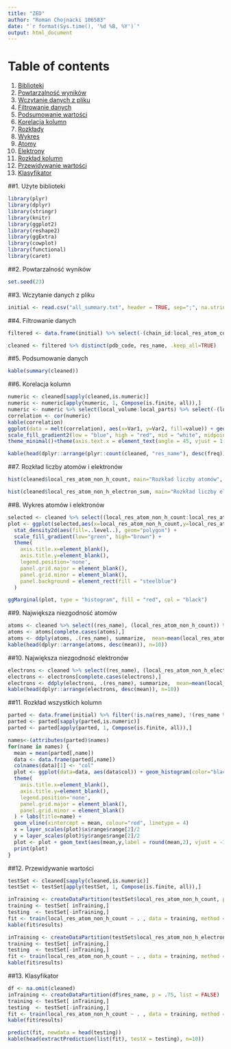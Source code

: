 ```yaml
---
title: "ZED"
author: "Roman Chojnacki 106583"
date: "`r format(Sys.time(), '%d %B, %Y')`"
output: html_document
---
```


# Table of contents
1. [Biblioteki](#biblioteki)
2. [Powtarzalność wyników](#powtarzalnosc)
3. [Wczytanie danych z pliku](#wczytanie)
4. [Filtrowanie danych](#filtrowanie)
5. [Podsumowanie wartości](#podsumowanie)
6. [Korelacja kolumn](#korelacja)
7. [Rozkłady](#rozklad)
8. [Wykres](#wykres)
9. [Atomy](#atomy)
10. [Elektrony](#elektrony)
11. [Rozkład kolumn](#kolumny)
12. [Przewidywanie wartości](#przewidywanie)
13. [Klasyfikator](#klasyfikator)

##1. Użyte biblioteki <a name="biblioteki"></a> 
```r
library(plyr)
library(dplyr)
library(stringr)
library(knitr)
library(ggplot2)
library(reshape2)
library(ggExtra)
library(cowplot)
library(functional)
library(caret)
```

##2. Powtarzalność wyników <a name="powtarzalnosc"></a> 
```r
set.seed(23)
```

##3. Wczytanie danych z pliku <a name="wczytanie"></a> 
```r
initial <- read.csv("all_summary.txt", header = TRUE, sep=";", na.strings = c("nan"), fill=FALSE, strip.white=TRUE)
```

##4. Filtrowanie danych <a name="fitrowanie"></a> 
```r
filtered <- data.frame(initial) %>% select(-(chain_id:local_res_atom_count), -(local_res_atom_non_h_electron_occupancy_sum:dict_atom_S_count), -(local_res_atom_non_h_occupancy_sum), -(fo_col:solvent_opening_radius), -(part_step_FoFc_std_min:part_step_FoFc_std_step)) %>% filter(!is.na(res_name), !(res_name %in% c("DA", "DC", "DT", "DU", "DG", "DI", "UNK", "UNX", "UNL", "PR", "PD", "Y1", "EU", "N", "15P", "UQ", "PX4", "NAN")))
```

```r
cleaned <- filtered %>% distinct(pdb_code, res_name, .keep_all=TRUE)
```

##5. Podsumowanie danych <a name="podsumowanie"></a> 
```r
kable(summary(cleaned))
```

##6. Korelacja kolumn <a name="korelacja"></a> 
```r
numeric <- cleaned[sapply(cleaned,is.numeric)]
numeric <- numeric[apply(numeric, 1, Compose(is.finite, all)),]
numeric <- numeric %>% select(local_volume:local_parts) %>% select(-(local_min))
correlation <- cor(numeric)
kable(correlation)
ggplot(data = melt(correlation), aes(x=Var1, y=Var2, fill=value)) + geom_tile()+ 
scale_fill_gradient2(low = "blue", high = "red", mid = "white", midpoint = (1 - abs(min(correlation)))/2, limit=c(min(correlation),1)) +
theme_minimal()+theme(axis.text.x = element_text(angle = 45, vjust = 1, size = 12, hjust = 1))+ coord_fixed()+ theme(axis.title.x=element_blank(), axis.title.y=element_blank())
```

```r
kable(head(dplyr::arrange(plyr::count(cleaned, "res_name"), desc(freq)), n=10))
```

##7. Rozkład liczby atomów i elektronów <a name="rozklad"></a> 
```r
hist(cleaned$local_res_atom_non_h_count, main="Rozkład liczby atomów", xlab="Liczby atomów", ylab="Rozkład", col="steelblue")
```

```r
hist(cleaned$local_res_atom_non_h_electron_sum, main="Rozkład liczby elektronów", xlab="Liczby elektronów", ylab="Rozkład", col="steelblue")
```

##8. Wykres atomów i elektronów <a name="wykres"></a> 
```r
selected <- cleaned %>% select((local_res_atom_non_h_count:local_res_atom_non_h_electron_sum))
plot <- ggplot(selected,aes(x=local_res_atom_non_h_count,y=local_res_atom_non_h_electron_sum))+
  stat_density2d(aes(fill=..level..), geom="polygon") +
  scale_fill_gradient(low="green", high="brown") + 
  theme(
    axis.title.x=element_blank(),
    axis.title.y=element_blank(),
    legend.position='none',
    panel.grid.major = element_blank(),
    panel.grid.minor = element_blank(),
    panel.background = element_rect(fill = "steelblue")
  )

ggMarginal(plot, type = "histogram", fill = "red", col = "black")
```

##9. Największa niezgodność atomów <a name="atomy"></a> 
```r
atoms <- cleaned %>% select((res_name), (local_res_atom_non_h_count)) %>% group_by(res_name) %>% summarise_each(funs(sd))
atoms <- atoms[complete.cases(atoms),]
atoms <- ddply(atoms, .(res_name), summarize,  mean=mean(local_res_atom_non_h_count))
kable(head(dplyr::arrange(atoms, desc(mean)), n=10))
```

##10. Największa niezgodność elektronów <a name="elektrony"></a> 
```r
electrons <- cleaned %>% select((res_name), (local_res_atom_non_h_electron_sum)) %>% group_by(res_name) %>% summarise_each(funs(sd))
electrons <- electrons[complete.cases(electrons),]
electrons <- ddply(electrons, .(res_name), summarize,  mean=mean(local_res_atom_non_h_electron_sum))
kable(head(dplyr::arrange(electrons, desc(mean)), n=10))
```

##11. Rozkład wszystkich kolumn <a name="kolumny"></a> 
```r
parted <- data.frame(initial) %>% filter(!is.na(res_name), !(res_name %in% c("DA", "DC", "DT", "DU", "DG", "DI", "UNK", "UNX", "UNL", "PR", "PD", "Y1", "EU", "N", "15P", "UQ", "PX4", "NAN"))) %>% distinct(pdb_code, res_name, .keep_all=TRUE) %>% select(starts_with("part_01"))
parted <- parted[sapply(parted,is.numeric)]
parted <- parted[apply(parted, 1, Compose(is.finite, all)),]

names<-(attributes(parted)$names)
for(name in names) {
  mean = mean(parted[,name])
  data <- data.frame(parted[,name])
  colnames(data)[1] <- "col"
  plot <- ggplot(data=data, aes(data$col)) + geom_histogram(color="black", fill="steelblue") +
  theme(
    axis.title.x=element_blank(),
    axis.title.y=element_blank(),
    legend.position='none',
    panel.grid.major = element_blank(),
    panel.grid.minor = element_blank()
  ) + labs(title=name) +
  geom_vline(xintercept = mean, colour="red", linetype = 4)
  x = layer_scales(plot)$x$range$range[2]/2
  y = layer_scales(plot)$y$range$range[2]/2
  plot <- plot + geom_text(aes(mean,y,label = round(mean,2), vjust = -1, colour="red"), angle = -270)
  print(plot)
}
```

##12. Przewidywanie wartości<a name="przewidywanie"></a> 
```r
testSet <- cleaned[sapply(cleaned,is.numeric)]
testSet <- testSet[apply(testSet, 1, Compose(is.finite, all)),]
```

```r
inTraining <- createDataPartition(testSet$local_res_atom_non_h_count, p = .75, list = FALSE)
training <- testSet[ inTraining,]
testing  <- testSet[-inTraining,]
fit <- train(local_res_atom_non_h_count ~ . , data = training, method = "lm")
kable(fit$results)
```

```r
inTraining <- createDataPartition(testSet$local_res_atom_non_h_electron_sum, p = .75, list = FALSE)
training <- testSet[ inTraining,]
testing  <- testSet[-inTraining,]
fit <- train(local_res_atom_non_h_count ~ . , data = training, method = "lm")
kable(fit$results)
```

##13. Klasyfikator <a name="klasyfikator"></a> 
```r
df <- na.omit(cleaned)
inTraining <- createDataPartition(df$res_name, p = .75, list = FALSE)
training <- testSet[ inTraining,]
testing  <- testSet[-inTraining,]
fit <- train(local_res_atom_non_h_count ~ . , data = training, method = "lm")
kable(fit$results)

predict(fit, newdata = head(testing))
kable(head(extractPrediction(list(fit), testX = testing), n=10))
```